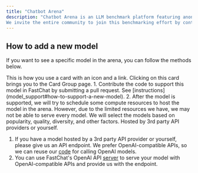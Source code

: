 ```yaml
---
title: "Chatbot Arena"
description: "Chatbot Arena is an LLM benchmark platform featuring anonymous, randomized battles, available at https://chat.lmsys.org.
We invite the entire community to join this benchmarking effort by contributing your votes and models."
---
```


## How to add a new model
If you want to see a specific model in the arena, you can follow the methods below.

<Card title="Method 1" icon="1" iconType="duotone">
  This is how you use a card with an icon and a link. Clicking on this card
  brings you to the Card Group page.
</Card>
  1. Contribute the code to support this model in FastChat by submitting a pull request. See [instructions](model_support#how-to-support-a-new-model).
  2. After the model is supported, we will try to schedule some compute resources to host the model in the arena. However, due to the limited resources we have, we may not be able to serve every model. We will select the models based on popularity, quality, diversity, and other factors.

<Card title="Method 2" icon="2" iconType="duotone">
  Hosted by 3rd party API providers or yourself.
</Card>

  1. If you have a model hosted by a 3rd party API provider or yourself, please give us an API endpoint. We prefer OpenAI-compatible APIs, so we can reuse our [code](https://github.com/lm-sys/FastChat/blob/33dca5cf12ee602455bfa9b5f4790a07829a2db7/fastchat/serve/gradio_web_server.py#L333-L358) for calling OpenAI models.
  2. You can use FastChat's OpenAI API [server](openai_api) to serve your model with OpenAI-compatible APIs and provide us with the endpoint.
